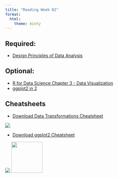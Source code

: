 ```yaml
---
title: "Reading Week 02"
format: 
  html:
    theme: minty
---
```


## Required:

- [Design Principles of Data Analysis](https://www.tandfonline.com/doi/abs/10.1080/10618600.2022.2104290)


## Optional:

- [R for Data Science Chapter 3 - Data Visualization](https://r4ds.had.co.nz/data-visualisation.html)
- [ggplot2 in 2](https://leanpub.com/ggplot2in2/c/sta-112-f22)

## Cheatsheets

- [Download Data Transformations Cheatsheet](https://raw.githubusercontent.com/rstudio/cheatsheets/main/data-transformation.pdf)

![](https://raw.githubusercontent.com/rstudio/cheatsheets/main/pngs/data-transformation.png)

- [Download ggplot2 Cheatsheet](https://raw.githubusercontent.com/rstudio/cheatsheets/main/data-visualization.pdf)

![](https://raw.githubusercontent.com/rstudio/cheatsheets/main/pngs/data-visualization.png)
[![](img/favicon.png){width="100" fig-align="right"}](https://bit.ly/sta-112-f22)